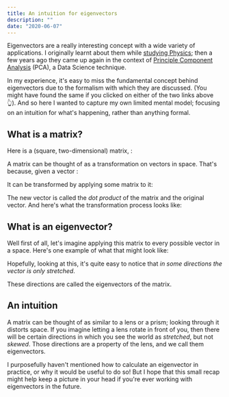 ```yaml
---
title: An intuition for eigenvectors
description: ""
date: "2020-06-07"
---
```


Eigenvectors are a really interesting concept with a wide variety of applications. I originally learnt about them while [studying Physics](http://hyperphysics.phy-astr.gsu.edu/hbase/quantum/eigen.html); then a few years ago they came up again in the context of [Principle Component Analysis](https://en.wikipedia.org/wiki/Principal_component_analysis) (PCA), a Data Science technique.

In my experience, it's easy to miss the fundamental concept behind eigenvectors due to the formalism with which they are discussed. (You might have found the same if you clicked on either of the two links above 👆). And so here I wanted to capture my own limited mental model; focusing on an intuition for what's happening, rather than anything formal.

## What is a matrix?

Here is a (square, two-dimensional) matrix, <InlineMath math="A" />:

<BlockMath
  math="A=\begin{pmatrix}
   2 & 1 \\
   2 & 3
\end{pmatrix}"
/>

A matrix can be thought of as a transformation on vectors in space. That's because, given a vector <InlineMath math="\vec{a}" />:

<BlockMath
  math="\vec{a}=\begin{pmatrix}
   1 \\
   1 
\end{pmatrix}"
/>

It can be transformed by applying some matrix to it:

<BlockMath
  math="\vec{b}=A \cdot \vec{a}=\begin{pmatrix}
   2 & 1 \\
   2 & 3
\end{pmatrix} \cdot \begin{pmatrix}
   1 \\
   1 
\end{pmatrix} = \begin{pmatrix}
   2 \cdot 1 + 1 \cdot 1 \\
   2 \cdot 1 + 3 \cdot 1 
\end{pmatrix} = \begin{pmatrix}
   3 \\
   5 
\end{pmatrix}"
/>

The new vector <InlineMath math="\vec{b}" /> is called the _dot product_ of the matrix and the original vector. And here's what the transformation process looks like:

<VideoAutoplay src="/1-transforming-a-vector.mp4" />

## What is an eigenvector?

Well first of all, let's imagine applying this matrix to every possible vector in a space. Here's one example of what that might look like:

<VideoAutoplay src="/2-transforming-all-vectors.mp4" />

Hopefully, looking at this, it's quite easy to notice that _in some directions the vector is only stretched_.

<VideoAutoplay src="/2-transforming-all-vectors.mp4" />

These directions are called the eigenvectors of the matrix.

## An intuition

<Panel>

A matrix can be thought of as similar to a lens or a prism; looking through it distorts space. If you imagine letting
a lens rotate in front of you, then there will be certain directions in which you see the world as _stretched_, but
not _skewed_. Those directions are a property of the lens, and we call them eigenvectors.

</Panel>

I purposefully haven't mentioned how to calculate an eigenvector in practice, or why it would be useful to do so! But I hope that this small recap might help keep a picture in your head if you're ever working with eigenvectors in the future.
